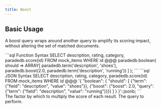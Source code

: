 ```yaml
---
title: Boost
---
```


## Basic Usage

A boost query wraps around another query to amplify its scoring impact, without altering the set of matched documents.

<CodeGroup>
```sql Function Syntax
SELECT description, rating, category, paradedb.score(id)
FROM mock_items
WHERE id @@@ paradedb.boolean(
  should => ARRAY[
    paradedb.term('description', 'shoes'),
    paradedb.boost(2.0, paradedb.term('description', 'running'))
  ]
);
```
```sql JSON Syntax
SELECT description, rating, category, paradedb.score(id)
FROM mock_items
WHERE id @@@
'{
    "boolean": {
        "should": [
            {"term": {"field": "description", "value": "shoes"}},
            {"boost": {"boost": 2.0, "query": {"term": {"field": "description", "value": "running"}}}}
        ]
    }
}'::jsonb;
```
</CodeGroup>

<div className="mt-8" />

<ParamField body="boost" required>
  The factor by which to multiply the score of each result.
</ParamField>
<ParamField body="query" required>
  The query to perform.
</ParamField>
